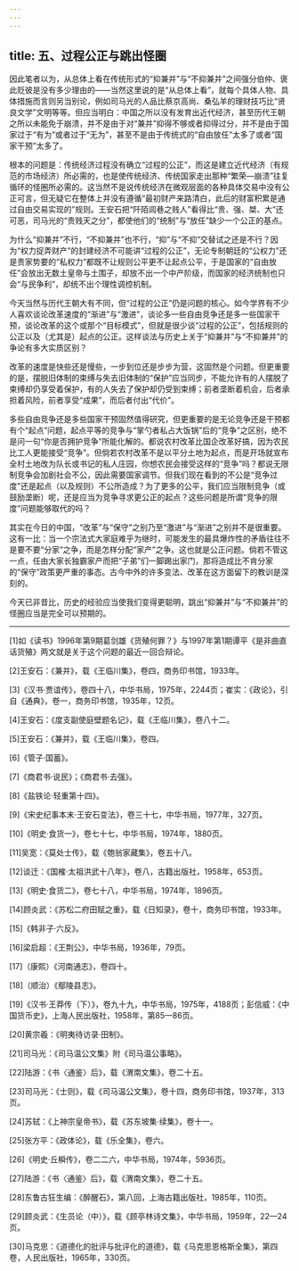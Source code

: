 ```yaml
---
---
---
```

title: 五、过程公正与跳出怪圈
---




因此笔者以为，从总体上看在传统形式的“抑兼并”与“不抑兼并”之间强分伯仲、褒此贬彼是没有多少理由的——当然这里说的是“从总体上看”，就每个具体人物、具体措施而言则另当别论，例如司马光的人品比蔡京高尚、桑弘羊的理财技巧比“贤良文学”文明等等。但应当明白：中国之所以没有发育出近代经济，甚至历代王朝之所以未能免于崩溃，并不是由于对“兼并”抑得不够或者抑得过分，并不是由于国家过于“有为”或者过于“无为”，甚至不是由于传统式的“自由放任”太多了或者“国家干预”太多了。

根本的问题是：传统经济过程没有确立“过程的公正”，而这是建立近代经济（有规范的市场经济）所必需的，也是使传统经济、传统国家走出那种“繁荣—崩溃”往复循环的怪圈所必需的。这当然不是说传统经济在微观层面的各种具体交易中没有公正可言，但无疑它在整体上并没有遵循“最初财产来路清白，此后的财富积累是通过自由交易实现的”规则。王安石把“阡陌闾巷之贱人”看得比“贵、强、桀、大”还可恶，司马光的“贵贱天之分”，都使他们的“统制”与“放任”缺少一个公正的基点。

为什么“抑兼并”不行，“不抑兼并”也不行，“抑”与“不抑”交替试之还是不行？因为“权力捉弄财产”的封建经济不可能讲“过程的公正”，无论专制朝廷的“公权力”还是贵家势要的“私权力”都既不让规则公平更不让起点公平，于是国家的“自由放任”会放出无数土皇帝与土围子，却放不出一个中产阶级，而国家的经济统制也只会“与民争利”，却统不出个理性调控机制。

今天当然与历代王朝大有不同，但“过程的公正”仍是问题的核心。如今学界有不少人喜欢谈论改革速度的“渐进”与“激进”，谈论多一些自由竞争还是多一些国家干预，谈论改革的这个或那个“目标模式”，但就是很少谈“过程的公正”，包括规则的公正以及（尤其是）起点的公正。这样谈法与历史上关于“抑兼并”与“不抑兼并”的争论有多大实质区别？

改革的速度是快些还是慢些，一步到位还是步步为营，这固然是个问题。但更重要的是，摆脱旧体制的束缚与失去旧体制的“保护”应当同步，不能允许有的人摆脱了束缚却仍享受着保护，有的人失去了保护却仍受到束缚；前者垄断着机会，后者承担着风险，前者享受“成果”，而后者付出“代价”。

多些自由竞争还是多些国家干预固然值得研究，但更重要的是无论竞争还是干预都有个“起点”问题，起点平等的竞争与“掌勺者私占大饭锅”后的“竞争”之区别，绝不是问一句“你是否拥护竞争”所能化解的。都说农村改革比国企改革好搞，因为农民比工人更能接受“竞争”。但倘若农村改革不是以平分土地为起点，而是开场就宣布全村土地改为队长或书记的私人庄园，你想农民会接受这样的“竞争”吗？都说无限制竞争会加剧社会不公，因此需要国家调节。但我们现在看到的不公是“竞争过度”还是起点（以及规则）不公所造成？为了更多的公平，我们应当限制竞争（或鼓励垄断）呢，还是应当为竞争寻求更公正的起点？这些问题是所谓“竞争的限度”问题能够取代的吗？

其实在今日的中国，“改革”与“保守”之别乃至“激进”与“渐进”之别并不是很重要。这有一比：当一个宗法式大家庭难乎为继时，可能发生的最具爆炸性的矛盾往往不是要不要“分家”之争，而是怎样分配“家产”之争。这也就是公正问题。倘若不管这一点，任由大家长独霸家产而把“子弟”们一脚踢出家门，那将造成比不肯分家的“保守”政策更严重的事态。古今中外的许多变法、改革在这方面留下的教训是深刻的。

今天已非昔比，历史的经验应当使我们变得更聪明，跳出“抑兼并”与“不抑兼并”的怪圈应当是完全可以预期的。



* * *



[1]如《读书》1996年第9期葛剑雄《货殖何罪？》与1997年第1期谭平《是非曲直话货殖》两文就是关于这个问题的最近一回合辩论。

[2]王安石：《兼并》，载《王临川集》，卷四，商务印书馆，1933年。

[3]《汉书·贾谊传》，卷四十八，中华书局，1975年，2244页；崔实：《政论》，引自《通典》，卷一，商务印书馆，1935年，12页。

[4]王安石：《度支副使庭壁题名记》，载《王临川集》，卷八十二。

[5]王安石：《兼并》，载《王临川集》，卷四。

[6]《管子·国蓄》。

[7]《商君书·说民》；《商君书·去强》。

[8]《盐铁论·轻重第十四》。

[9]《宋史纪事本末·王安石变法》，卷三十七，中华书局，1977年，327页。

[10]《明史·食货一》，卷七十七，中华书局，1974年，1880页。

[11]吴宽：《莫处士传》，载《匏翁家藏集》，卷五十八。

[12]谈迁：《国榷·太祖洪武十八年》，卷八，古籍出版社，1958年，653页。

[13]《明史·食货二》，卷七十八，中华书局，1974年，1896页。

[14]顾炎武：《苏松二府田赋之重》，载《日知录》，卷十，商务印书馆，1933年。

[15]《韩非子·六反》。

[16]梁启超：《王荆公》，中华书局，1936年，79页。

[17]（康熙）《河南通志》，卷四十。

[18]（顺治）《鄢陵县志》。

[19]《汉书·王莽传（下）》，卷九十九，中华书局，1975年，4188页；彭信威：《中国货币史》，上海人民出版社，1958年，第85—86页。

[20]黄宗羲：《明夷待访录·田制》。

[21]司马光：《司马温公文集》附《司马温公事略》。

[22]陆游：《书〈通鉴〉后》，载《渭南文集》，卷二十五。

[23]司马光：《士则》，载《司马温公文集》，卷十四，商务印书馆，1937年，313页。

[24]苏轼：《上神宗皇帝书》，载《苏东坡集·续集》，卷十一。

[25]张方平：《政体论》，载《乐全集》，卷六。

[26]《明史·丘橓传》，卷二二六，中华书局，1974年，5936页。

[27]陆游：《书〈通鉴〉后》，载《渭南文集》，卷二十五。

[28]东鲁古狂生编：《醉醒石》，第八回，上海古籍出版社，1985年，110页。

[29]顾炎武：《生员论（中）》，载《顾亭林诗文集》，中华书局，1959年，22—24页。

[30]马克思：《道德化的批评与批评化的道德》，载《马克思恩格斯全集》，第四卷，人民出版社，1965年，330页。